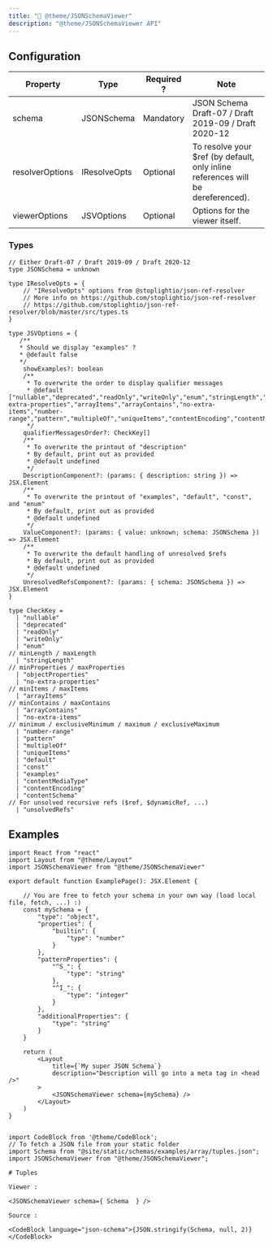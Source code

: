 ```yaml
---
title: "🔎 @theme/JSONSchemaViewer"
description: "@theme/JSONSchemaViewer API"
---
```



## Configuration

| Property        | Type          | Required ?  | Note                                                    |
|-----------------|---------------|-------------|---------------------------------------------------------|
| schema          | JSONSchema    | Mandatory   | JSON Schema Draft-07 / Draft 2019-09 / Draft 2020-12    |
| resolverOptions | IResolveOpts  | Optional    | To resolve your $ref (by default, only inline references will be dereferenced). |
| viewerOptions   | JSVOptions    | Optional    | Options for the viewer itself. |

### Types

```tsx
// Either Draft-07 / Draft 2019-09 / Draft 2020-12
type JSONSchema = unknown
```

```tsx
type IResolveOpts = {
    // "IResolveOpts" options from @stoplightio/json-ref-resolver
    // More info on https://github.com/stoplightio/json-ref-resolver
    // https://github.com/stoplightio/json-ref-resolver/blob/master/src/types.ts
}
```

```tsx
type JSVOptions = {
   /**
   * Should we display "examples" ?
   * @default false
   */
    showExamples?: boolean
    /**
     * To overwrite the order to display qualifier messages
     * @default ["nullable","deprecated","readOnly","writeOnly","enum","stringLength","objectProperties","no-extra-properties","arrayItems","arrayContains","no-extra-items","number-range","pattern","multipleOf","uniqueItems","contentEncoding","contentMediaType","contentSchema","default","const","examples"]
     */
    qualifierMessagesOrder?: CheckKey[]
    /**
     * To overwrite the printout of "description"
     * By default, print out as provided
     * @default undefined
     */
    DescriptionComponent?: (params: { description: string }) => JSX.Element
    /**
     * To overwrite the printout of "examples", "default", "const", and "enum"
     * By default, print out as provided
     * @default undefined
     */
    ValueComponent?: (params: { value: unknown; schema: JSONSchema }) => JSX.Element
    /**
     * To overwrite the default handling of unresolved $refs
     * By default, print out as provided
     * @default undefined
     */
    UnresolvedRefsComponent?: (params: { schema: JSONSchema }) => JSX.Element
}
```

```tsx
type CheckKey =
  | "nullable"
  | "deprecated"
  | "readOnly"
  | "writeOnly"
  | "enum"
// minLength / maxLength
  | "stringLength"
// minProperties / maxProperties
  | "objectProperties"
  | "no-extra-properties"
// minItems / maxItems
  | "arrayItems"
// minContains / maxContains
  | "arrayContains"
  | "no-extra-items"
// minimum / exclusiveMinimum / maximum / exclusiveMaximum
  | "number-range"
  | "pattern"
  | "multipleOf"
  | "uniqueItems"
  | "default"
  | "const"
  | "examples"
  | "contentMediaType"
  | "contentEncoding"
  | "contentSchema"
// For unsolved recursive refs ($ref, $dynamicRef, ...)
  | "unsolvedRefs"
```

## Examples

<Tabs>
<TabItem value="JSX" label="JSX">

```tsx
import React from "react"
import Layout from "@theme/Layout"
import JSONSchemaViewer from "@theme/JSONSchemaViewer"

export default function ExamplePage(): JSX.Element {

    // You are free to fetch your schema in your own way (load local file, fetch, ...) :)
    const mySchema = {
        "type": "object",
        "properties": {
            "builtin": {
                "type": "number"
            }
        },
        "patternProperties": {
            "^S_": {
                "type": "string"
            },
            "^I_": {
                "type": "integer"
            }
        },
        "additionalProperties": {
            "type": "string"
        }
    }

    return (
        <Layout
            title={`My super JSON Schema`}
            description="Description will go into a meta tag in <head />"
        >
            <JSONSchemaViewer schema={mySchema} />
        </Layout>
    )
}
```

</TabItem>

<TabItem value="MDX" label="MDX" default>

```tsx

import CodeBlock from '@theme/CodeBlock';
// To fetch a JSON file from your static folder
import Schema from "@site/static/schemas/examples/array/tuples.json";
import JSONSchemaViewer from "@theme/JSONSchemaViewer";

# Tuples

Viewer :

<JSONSchemaViewer schema={ Schema  } />

Source :

<CodeBlock language="json-schema">{JSON.stringify(Schema, null, 2)}</CodeBlock>

```

</TabItem>

</Tabs>

